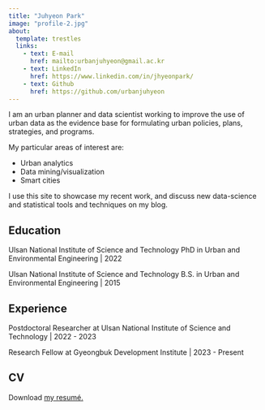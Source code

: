 ```yaml
---
title: "Juhyeon Park"
image: "profile-2.jpg"
about:
  template: trestles
  links:
    - text: E-mail
      href: mailto:urbanjuhyeon@gmail.ac.kr
    - text: LinkedIn
      href: https://www.linkedin.com/in/jhyeonpark/
    - text: Github
      href: https://github.com/urbanjuhyeon
---
```


::: {#hero-heading}
I am an urban planner and data scientist working to improve the use of urban data as the evidence base for formulating urban policies, plans, strategies, and programs.

My particular areas of interest are:

-   Urban analytics
-   Data mining/visualization
-   Smart cities

I use this site to showcase my recent work, and discuss new data-science and statistical tools and techniques on my blog.

## Education

Ulsan National Institute of Science and Technology PhD in Urban and Environmental Engineering \| 2022

Ulsan National Institute of Science and Technology B.S. in Urban and Environmental Engineering \| 2015

## Experience

Postdoctoral Researcher at Ulsan National Institute of Science and Technology \| 2022 - 2023

Research Fellow at Gyeongbuk Development Institute \| 2023 - Present

## CV

Download [my resumé.](cv_jhyeon_v3.pdf)
:::

